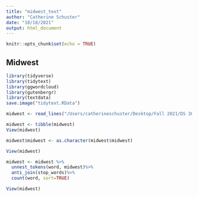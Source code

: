```yaml
---
title: "midwest_text"
author: "Catherine Schuster"
date: "10/18/2021"
output: html_document
---
```


```r
knitr::opts_chunk$set(echo = TRUE)
```

## Midwest

```r
library(tidyverse)
library(tidytext)
library(ggwordcloud)
library(gutenbergr)
library(textdata)
save.image("tidytext.RData")
```

```r
midwest <- read_lines("/Users/catherineschuster/Desktop/Fall 2021/DS 3001/DS-3001-Main/07_text_mining/DS3001-Lab7/midwest.txt")

midwest <- tibble(midwest)
View(midwest)

midwest$midwest <- as.character(midwest$midwest)

View(midwest)

midwest <- midwest %>%
  unnest_tokens(word, midwest)%>%
  anti_join(stop_words)%>% 
  count(word, sort=TRUE)

View(midwest)
```